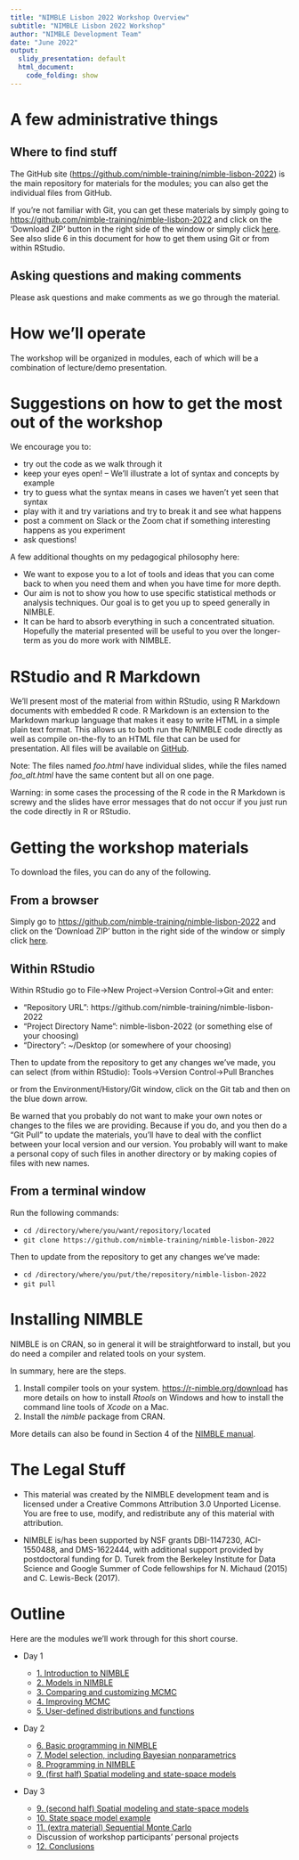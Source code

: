 ```yaml
---
title: "NIMBLE Lisbon 2022 Workshop Overview"
subtitle: "NIMBLE Lisbon 2022 Workshop"
author: "NIMBLE Development Team"
date: "June 2022"
output:
  slidy_presentation: default
  html_document:
    code_folding: show
---
```

<style>
slides > slide {
  overflow-x: auto !important;
  overflow-y: auto !important;
}
</style>

# A few administrative things

## Where to find stuff

The GitHub site ([https://github.com/nimble-training/nimble-lisbon-2022](https://github.com/nimble-training/nimble-lisbon-2022)) is the main repository for materials for the modules; you can also get the individual files from GitHub. 

If you're not familiar with Git, you can get these materials by simply going to [https://github.com/nimble-training/nimble-lisbon-2022](https://github.com/nimble-training/nimble-lisbon-2022) and click on the 'Download ZIP' button in the right side of the window or simply click [here](https://github.com/nimble-training/nimble-lisbon-2022/archive/main.zip). See also slide 6 in this document for how to get them using Git or from within RStudio.


## Asking questions and making comments

Please ask questions and make comments as we go through the material.

# How we'll operate

The workshop will be organized in modules, each of which will be a combination of lecture/demo presentation. 

# Suggestions on how to get the most out of the workshop

We encourage you to:

- try out the code as we walk through it
-  keep your eyes open! -- We'll illustrate a lot of syntax and concepts by example
- try to guess what the syntax means in cases we haven't yet seen that syntax
- play with it and try variations and try to break it and see what happens
- post a comment on Slack or the Zoom chat if something interesting happens as you experiment
- ask questions!


A few additional thoughts on my pedagogical philosophy here:

- We want to expose you to a lot of tools and ideas that you can come back to when you need them and when you have time for more depth.
- Our aim is not to show you how to use specific statistical methods or analysis techniques. Our goal is to get you up to speed generally in NIMBLE.
- It can be hard to absorb everything in such a concentrated situation. Hopefully the material presented will be useful to you over the longer-term as you do more work with NIMBLE.

# RStudio and R Markdown

We'll present most of the material from within RStudio, using R Markdown documents with embedded R code. R Markdown is an extension to the Markdown markup language that makes it easy to write HTML in a simple plain text format.  This allows us to both run the R/NIMBLE code directly as well as compile on-the-fly to an HTML file that can be used for presentation. All files will be available on [GitHub](https://github.com/nimble-training/nimble-lisbon-2022).  

Note: The files named *foo.html* have individual slides, while the files named *foo_alt.html* have the same content but all on one page.

Warning: in some cases the processing of the R code in the R Markdown is screwy and the slides have error messages that do not occur if you just run the code directly in R or RStudio. 

# Getting the workshop materials

To download the files, you can do any of the following. 

## From a browser

Simply go to [https://github.com/nimble-training/nimble-lisbon-2022](https://github.com/nimble-training/nimble-lisbon-2022) and click on the 'Download ZIP' button in the right side of the window or simply click [here](https://github.com/nimble-training/nimble-lisbon-2022/archive/main.zip).

## Within RStudio

Within RStudio go to File->New Project->Version Control->Git and enter:

- "Repository URL": https://github.com/nimble-training/nimble-lisbon-2022
- "Project Directory Name": nimble-lisbon-2022 (or something else of your choosing)
- "Directory": ~/Desktop (or somewhere of your choosing)

Then to update from the repository to get any changes we've made, you can select (from within RStudio):
Tools->Version Control->Pull Branches

or from the Environment/History/Git window, click on the Git tab and then on the blue down arrow.

Be warned that you probably do not want to make your own notes or changes to the files we are providing. Because if you do, and you then do a "Git Pull" to update the materials, you'll have to deal with the conflict between your local version and our version. You probably will want to make a personal copy of such files in another directory or by making copies of files with new names.

## From a terminal window

Run the following commands:

- `cd /directory/where/you/want/repository/located`
- `git clone https://github.com/nimble-training/nimble-lisbon-2022`

Then to update from the repository to get any changes we've made:

- `cd /directory/where/you/put/the/repository/nimble-lisbon-2022`
- `git pull`

# Installing NIMBLE

NIMBLE is on CRAN, so in general it will be straightforward to install, but you do need a compiler and related tools on your system.  

In summary, here are the steps.

1. Install compiler tools on your system. [https://r-nimble.org/download](https://r-nimble.org/download) has more details on how to install *Rtools* on Windows and how to install the
command line tools of *Xcode* on a Mac.
2. Install the *nimble* package from CRAN. 

More details can also be found in Section 4 of the [NIMBLE manual](https://r-nimble.org/html_manual/cha-installing-nimble.html).

# The Legal Stuff

- This material was created by the NIMBLE development team and is licensed under a Creative Commons Attribution 3.0 Unported License. You are free to use, modify, and redistribute any of this material with attribution.

- NIMBLE is/has been supported by NSF grants DBI-1147230, ACI-1550488, and DMS-1622444, with additional support provided by postdoctoral funding for D. Turek from the Berkeley Institute for Data Science and Google Summer of Code fellowships for N. Michaud (2015) and C. Lewis-Beck (2017).

# Outline

Here are the modules we'll work through for this short course.

 - Day 1
 
    - [1. Introduction to NIMBLE](content/1_introduction_to_nimble/introduction_to_nimble.html)
    - [2. Models in NIMBLE](content/2_nimble_models/nimble_models.html)
    - [3. Comparing and customizing MCMC](content/3_comparing_and_customizing_mcmc/comparing_and_customizing_mcmc.html)
    - [4. Improving MCMC](content/4_improving_mcmc/improving_mcmc.html)
    - [5. User-defined distributions and functions](content/5_user_defined/user_defined.html)
    
 - Day 2

    - [6. Basic programming in NIMBLE](content/6_intro_nimblefunctions/intro_nimblefunctions.html)
    - [7. Model selection, including Bayesian nonparametrics](content/7_model_selection_bnp/model_selection_bnp.html)
    - [8. Programming in NIMBLE](content/8_programming/programming.html)
    - [9. (first half) Spatial modeling and state-space models](content/9_spatial_models/spatial_models.html)
  
 - Day 3
    - [9. (second half) Spatial modeling and state-space models](content/9_spatial_models/spatial_models.html)
    - [10. State space model example](content/10_state_space/state_space.html)
    - [11. (extra material) Sequential Monte Carlo](content/11_smc/smc.html)
    - Discussion of workshop participants' personal projects
    - [12. Conclusions](content/12_future_directions_for_nimble/future_directions_for_nimble.html)
    


